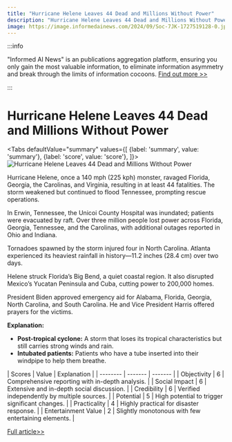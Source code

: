```yaml
---
title: "Hurricane Helene Leaves 44 Dead and Millions Without Power"
description: "Hurricane Helene Leaves 44 Dead and Millions Without Power"
image: https://image.informedainews.com/2024/09/Soc-7JK-1727519128-0.jpg
---
```



:::info

"Informed AI News" is an publications aggregation platform, ensuring you only gain the most valuable information, to eliminate information asymmetry and break through the limits of information cocoons.  [Find out more >>](/)

:::

# Hurricane Helene Leaves 44 Dead and Millions Without Power


<Tabs
	defaultValue="summary"
	values={[
	{label: 'summary', value: 'summary'},
	{label: 'score', value: 'score'},
]}>
<TabItem value="summary">
<img
  src="https://image.informedainews.com/2024/09/Soc-7JK-1727519128-0.jpg"
  alt="Hurricane Helene Leaves 44 Dead and Millions Without Power"
/>



Hurricane Helene, once a 140 mph (225 kph) monster, ravaged Florida, Georgia, the Carolinas, and Virginia, resulting in at least 44 fatalities. The storm weakened but continued to flood Tennessee, prompting rescue operations.

In Erwin, Tennessee, the Unicoi County Hospital was inundated; patients were evacuated by raft. Over three million people lost power across Florida, Georgia, Tennessee, and the Carolinas, with additional outages reported in Ohio and Indiana.

Tornadoes spawned by the storm injured four in North Carolina. Atlanta experienced its heaviest rainfall in history—11.2 inches (28.4 cm) over two days.

Helene struck Florida’s Big Bend, a quiet coastal region. It also disrupted Mexico’s Yucatan Peninsula and Cuba, cutting power to 200,000 homes.

President Biden approved emergency aid for Alabama, Florida, Georgia, North Carolina, and South Carolina. He and Vice President Harris offered prayers for the victims.

**Explanation:**
- **Post-tropical cyclone:** A storm that loses its tropical characteristics but still carries strong winds and rain.
- **Intubated patients:** Patients who have a tube inserted into their windpipe to help them breathe.
</TabItem>
<TabItem value="score">
	| Scores     | Value   | Explanation |
	| -------- | ------- | ------- |
	| Objectivity  | 6    | Comprehensive reporting with in-depth analysis.    |
	| Social Impact | 6     | Extensive and in-depth social discussion.    |
	| Credibility    | 6    | Verified independently by multiple sources.    |
	| Potential    | 5    | High potential to trigger significant changes.    |
	| Practicality    | 4    | Highly practical for disaster response.    |
	| Entertainment Value    | 2    | Slightly monotonous with few entertaining elements.    |
</TabItem>
</Tabs>

[Full article>>](https://sputniknews.com/20240928/at-least-44-dead-as-hurricane-helene-weakens-1120326610.html)
